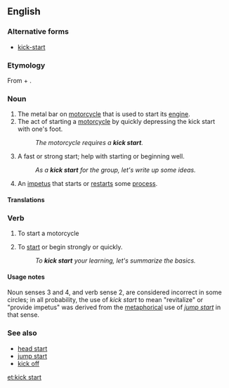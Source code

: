 ==English==
{{wikipedia}}

===Alternative forms===
* [[kick-start]]

===Etymology===
From {{term|kick}} + {{term|start}}.

===Noun===
{{en-noun|kick starts}}

# The metal bar on [[motorcycle]] that is used to start its [[engine]].
# The act of starting a [[motorcycle]] by quickly depressing the kick start with one's foot.
#: ''The motorcycle requires a '''kick start'''.''
# A fast or strong start; help with starting or beginning well.
#: ''As a '''kick start''' for the group, let's write up some ideas.''
# An [[impetus]] that starts or [[restart]]s some [[process]].

====Translations====
{{trans-top|the metal bar on motorcycle}}
{{trans-mid}}
{{trans-bottom}}

{{trans-top|the act of starting a motorcycle}}
{{trans-mid}}
{{trans-bottom}}

{{trans-top|a fast or strong start}}
{{trans-mid}}
{{trans-bottom}}

{{trans-top|an impetus that starts a process}}
{{trans-mid}}
{{trans-bottom}}

{{trans-top|a boot disk}}
{{trans-mid}}
{{trans-bottom}}

===Verb===
{{en-verb}}

# {{context|transitive|lang=en}} To start a motorcycle
# {{context|transitive|lang=en}} To [[start]] or begin strongly or quickly.
#: ''To '''kick start''' your learning, let's summarize the basics.''

====Usage notes====
Noun senses 3 and 4, and verb sense 2, are considered incorrect in some circles; in all probability, the use of ''kick start'' to mean "revitalize" or "provide impetus" was derived from the [[metaphor]]ical use of ''[[jump start]]'' in that sense.

===See also===
* [[head start]]
* [[jump start]]
* [[kick off]]

[[et:kick start]]